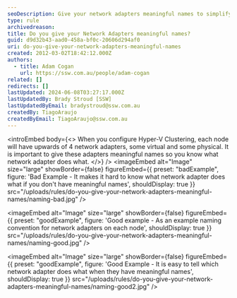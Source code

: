 ```yaml
---
seoDescription: Give your network adapters meaningful names to simplify Hyper-V Clustering configuration and ensure smooth node operations.
type: rule
archivedreason:
title: Do you give your Network Adapters meaningful names?
guid: d9d32b43-aad0-458a-bf0c-20606d294af0
uri: do-you-give-your-network-adapters-meaningful-names
created: 2012-03-02T18:42:12.000Z
authors:
  - title: Adam Cogan
    url: https://ssw.com.au/people/adam-cogan
related: []
redirects: []
lastUpdated: 2024-06-08T03:27:17.000Z
lastUpdatedBy: Brady Stroud [SSW]
lastUpdatedByEmail: bradystroud@ssw.com.au
createdBy: TiagoAraujo
createdByEmail: TiagoAraujo@ssw.com.au
---
```


<introEmbed
  body={<>
When you configure Hyper-V Clustering, each node will have upwards of 4 network adapters, some virtual and some physical. It is important to give these adapters meaningful names so you know what network adapter does what.
  </>}
/>
<imageEmbed
  alt="Image"
  size="large"
  showBorder={false}
  figureEmbed={{
    preset: "badExample",
    figure: 'Bad Example - It makes it hard to know what network adapter does what if you don\'t have meaningful names',
    shouldDisplay: true
  }}
  src="/uploads/rules/do-you-give-your-network-adapters-meaningful-names/naming-bad.jpg"
/>

<imageEmbed
  alt="Image"
  size="large"
  showBorder={false}
  figureEmbed={{
    preset: "goodExample",
    figure: 'Good example - As an example naming convention for network adapters on each node',
    shouldDisplay: true
  }}
  src="/uploads/rules/do-you-give-your-network-adapters-meaningful-names/naming-good.jpg"
/>

<imageEmbed
  alt="Image"
  size="large"
  showBorder={false}
  figureEmbed={{
    preset: "goodExample",
    figure: 'Good Example - It is easy to tell which network adapter does what when they have meaningful names',
    shouldDisplay: true
  }}
  src="/uploads/rules/do-you-give-your-network-adapters-meaningful-names/naming-good2.jpg"
/>

